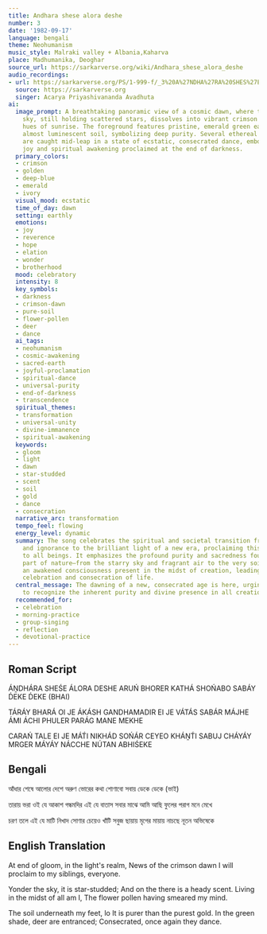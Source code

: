 ```yaml
---
title: Andhara shese alora deshe
number: 3
date: '1982-09-17'
language: bengali
theme: Neohumanism
music_style: Malraki valley + Albania,Kaharva
place: Madhumanika, Deoghar
source_url: https://sarkarverse.org/wiki/Andhara_shese_alora_deshe
audio_recordings:
- url: https://sarkarverse.org/PS/1-999-f/_3%20A%27NDHA%27RA%20SHES%27E%20A%27LORA%20DESHE.mp3
  source: https://sarkarverse.org
  singer: Acarya Priyashivananda Avadhuta
ai:
  image_prompt: A breathtaking panoramic view of a cosmic dawn, where the deep indigo
    sky, still holding scattered stars, dissolves into vibrant crimson and golden
    hues of sunrise. The foreground features pristine, emerald green earth and pure,
    almost luminescent soil, symbolizing deep purity. Several ethereal deer figures
    are caught mid-leap in a state of ecstatic, consecrated dance, embodying the universal
    joy and spiritual awakening proclaimed at the end of darkness.
  primary_colors:
  - crimson
  - golden
  - deep-blue
  - emerald
  - ivory
  visual_mood: ecstatic
  time_of_day: dawn
  setting: earthly
  emotions:
  - joy
  - reverence
  - hope
  - elation
  - wonder
  - brotherhood
  mood: celebratory
  intensity: 8
  key_symbols:
  - darkness
  - crimson-dawn
  - pure-soil
  - flower-pollen
  - deer
  - dance
  ai_tags:
  - neohumanism
  - cosmic-awakening
  - sacred-earth
  - joyful-proclamation
  - spiritual-dance
  - universal-purity
  - end-of-darkness
  - transcendence
  spiritual_themes:
  - transformation
  - universal-unity
  - divine-immanence
  - spiritual-awakening
  keywords:
  - gloom
  - light
  - dawn
  - star-studded
  - scent
  - soil
  - gold
  - dance
  - consecration
  narrative_arc: transformation
  tempo_feel: flowing
  energy_level: dynamic
  summary: The song celebrates the spiritual and societal transition from darkness
    and ignorance to the brilliant light of a new era, proclaiming this hopeful message
    to all beings. It emphasizes the profound purity and sacredness found in every
    part of nature—from the starry sky and fragrant air to the very soil underfoot—reflecting
    an awakened consciousness present in the midst of creation, leading to a natural
    celebration and consecration of life.
  central_message: The dawning of a new, consecrated age is here, urging everyone
    to recognize the inherent purity and divine presence in all creation.
  recommended_for:
  - celebration
  - morning-practice
  - group-singing
  - reflection
  - devotional-practice
---
```


## Roman Script

ÁṊDHÁRA SHEŚE ÁLORA DESHE
ARUŃ BHORER KATHÁ
SHOŃABO SABÁY D́EKE D́EKE (BHAI)

TÁRÁY BHARÁ OI JE ÁKÁSH
GANDHAMADIR EI JE VÁTÁS
SABÁR MÁJHE ÁMI ÁCHI
PHULER PARÁG MANE MEKHE

CARAŃ TALE EI JE MÁT́I
NIKHÁD SOŃÁR CEYEO KHÁṊT́I
SABUJ CHÁYÁY MRGER MÁYÁY
NÁCCHE NÚTAN ABHIŚEKE

## Bengali

আঁধার শেষে আলোর দেশে
অরুণ ভোরের কথা
শোণাবো সবায় ডেকে ডেকে (ভাই)

তারায় ভরা ওই যে আকাশ
গন্ধমদির এই যে বাতাস
সবার মাঝে আমি আছি
ফুলের পরাগ মনে মেখে

চরণ তলে এই যে মাটি
নিখাদ সোণার চেয়েও খাঁটি
সবুজ ছায়ায় মৃগের মায়ায়
নাচছে নূতন অভিষেকে

## English Translation

At end of gloom, in the light's realm,
News of the crimson dawn
I will proclaim to my siblings, everyone.

Yonder the sky, it is star-studded;
And on the there is a heady scent.
Living in the midst of all am I,
The flower pollen having smeared my mind.

The soil underneath my feet, lo
It is purer than the purest gold.
In the green shade, deer are entranced;
Consecrated, once again they dance.